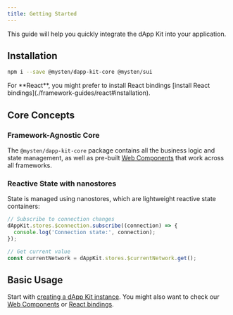 ```yaml
---
title: Getting Started
---
```


This guide will help you quickly integrate the dApp Kit into your application.


## Installation

```sh npm2yarn
npm i --save @mysten/dapp-kit-core @mysten/sui
```

<Callout>
	For **React**, you might prefer to install React bindings [install React bindings](./framework-guides/react#installation).
</Callout>

## Core Concepts


### Framework-Agnostic Core

The `@mysten/dapp-kit-core` package contains all the business logic and state management, as well as pre-built
[Web Components](./web-components/connect-button) that work across all frameworks.


### Reactive State with nanostores

State is managed using nanostores, which are lightweight reactive state containers:

```typescript
// Subscribe to connection changes
dAppKit.stores.$connection.subscribe((connection) => {
  console.log('Connection state:', connection);
});

// Get current value
const currentNetwork = dAppKit.stores.$currentNetwork.get();
```

## Basic Usage

Start with [creating a dApp Kit instance](./create-dapp-kit). You might also want to check our [Web Components](./web-components/connect-button) or [React bindings](./framework-guides/react#installation).

